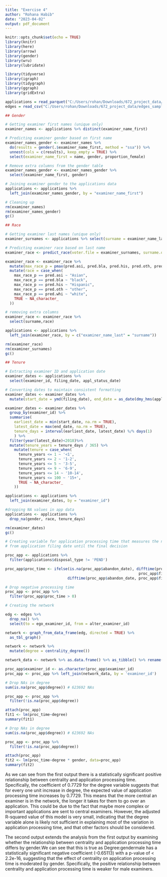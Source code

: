 ---
title: "Exercise 4"
author: "Rohana Habib"
date: "2023-04-02"
output: pdf_document
---

```{r setup}
knitr::opts_chunk$set(echo = TRUE)
library(knitr)
library(here)
library(arrow)
library(gender)
library(wru)
library(lubridate)

library(tidyverse)
library(igraph)
library(tidygraph)
library(ggraph)
library(gridExtra)
```

```{r load-data}
applications = read_parquet("C:/Users/rohan/Downloads/672_project_data/app_data_sample.parquet")
edges = read_csv("C:/Users/rohan/Downloads/672_project_data/edges_sample.csv")
```

```{r gender-1}

## Gender

# Getting examiner first names (unique only)
examiner_names <- applications %>% distinct(examiner_name_first)
```

```{r gender-2}
# Predicting examiner gender based on first name
examiner_names_gender <- examiner_names %>% 
  do(results = gender(.$examiner_name_first, method = "ssa")) %>% 
  unnest(cols = c(results), keep_empty = TRUE) %>% 
  select(examiner_name_first = name, gender, proportion_female)
```

```{r gender-3}
# Remove extra columns from the gender table
examiner_names_gender <- examiner_names_gender %>% 
  select(examiner_name_first, gender)

# Joining examiner gender to the applications data
applications <- applications %>% 
  left_join(examiner_names_gender, by = "examiner_name_first")

# Cleaning up
rm(examiner_names)
rm(examiner_names_gender)
gc()

```

```{r race-1}
## Race

# Getting examiner last names (unique only)
examiner_surnames <- applications %>% select(surname = examiner_name_last) %>% distinct()
```

```{r race-2}
# Predicting examiner race based on last name
examiner_race <- predict_race(voter.file = examiner_surnames, surname.only = T) %>% as_tibble()
```

```{r race-3}
examiner_race <- examiner_race %>% 
  mutate(max_race_p = pmax(pred.asi, pred.bla, pred.his, pred.oth, pred.whi)) %>% 
  mutate(race = case_when(
    max_race_p == pred.asi ~ "Asian",
    max_race_p == pred.bla ~ "black",
    max_race_p == pred.his ~ "Hispanic",
    max_race_p == pred.oth ~ "other",
    max_race_p == pred.whi ~ "white",
    TRUE ~ NA_character_
  ))
```

```{r race-4}
# removing extra columns
examiner_race <- examiner_race %>% 
  select(surname,race)

applications <- applications %>% 
  left_join(examiner_race, by = c("examiner_name_last" = "surname"))

rm(examiner_race)
rm(examiner_surnames)
gc()
```

```{r tenure-1}
## Tenure

# Extracting examiner ID and application date
examiner_dates <- applications %>% 
  select(examiner_id, filing_date, appl_status_date) 
```

```{r tenure-2}
# Converting dates to maintain consistent formatting
examiner_dates <- examiner_dates %>% 
  mutate(start_date = ymd(filing_date), end_date = as_date(dmy_hms(appl_status_date)))
```

```{r tenure-3}
examiner_dates <- examiner_dates %>% 
  group_by(examiner_id) %>% 
  summarise(
    earliest_date = min(start_date, na.rm = TRUE), 
    latest_date = max(end_date, na.rm = TRUE),
    tenure_days = interval(earliest_date, latest_date) %/% days(1)
    ) %>% 
  filter(year(latest_date)<2018)%>%
  mutate(tenure_years = tenure_days / 365) %>%
    mutate(tenure = case_when(
      tenure_years <= 1 ~ '<1',
      tenure_years <= 2 ~ '1-2',
      tenure_years <= 5 ~ '3-5',
      tenure_years <= 9 ~ '6-9',
      tenure_years <= 14 ~ '10-14',
      tenure_years <= 100 ~ '15+',
      TRUE ~ NA_character_
    ))
```

```{r tenure-4}
applications <- applications %>% 
  left_join(examiner_dates, by = "examiner_id")

#dropping NA values in app data
applications <- applications %>%
  drop_na(gender, race, tenure_days)

rm(examiner_dates)
gc()
```

```{r app_proc_time calculation}
# Creating variable for application processing time that measures the number of days
# from application filing date until the final decision

proc_app <- applications %>% 
  filter(applications$disposal_type != 'PEND')

proc_app$proc_time <- ifelse(is.na(proc_app$abandon_date), difftime(proc_app$patent_issue_date,
                                                            proc_app$filing_date, unit="days"),
                            difftime(proc_app$abandon_date, proc_app$filing_date, unit="days"))

# Drop negative processing time
proc_app <- proc_app %>%
  filter(proc_app$proc_time > 0)
```

```{r Create Network}
# Creating the network

edg <- edges %>% 
  drop_na() %>% 
  select(to = ego_examiner_id, from = alter_examiner_id)

network <- graph_from_data_frame(edg, directed = TRUE) %>%
  as_tbl_graph() 
```

```{r Network Metrics}

network <- network %>%
  mutate(degree = centrality_degree())

network_data <- network %>% as.data.frame() %>% as_tibble() %>% rename(examiner_id = name)

proc_app$examiner_id <- as.character(proc_app$examiner_id)
proc_app <- proc_app %>% left_join(network_data, by = 'examiner_id')
```

```{r linear regression}
# Drop NAs in degree
sum(is.na(proc_app$degree)) # 623692 NAs

proc_app <- proc_app %>% 
  filter(!is.na(proc_app$degree))

attach(proc_app)
fit1 <- lm(proc_time~degree)
summary(fit1)
```

```{r linear regression interaction}
# Drop NAs in degree
sum(is.na(proc_app$degree)) # 623692 NAs

proc_app <- proc_app %>% 
  filter(!is.na(proc_app$degree))

attach(proc_app)
fit2 <- lm(proc_time~degree * gender, data=proc_app)
summary(fit2)
```
As we can see from the first output there is a statistically significant positive relationship between centrality and application processing time. Specifically, the coefficient of 0.7729 for the degree variable suggests that for every one unit increase in degree, the expected value of application processing time increases by 0.7729. This means that the more central an examiner is in the network, the longer it takes for them to go over an application. This could be due to the fact that maybe more complex or important applications are sent to central examiners. However, the adjusted R-squared value of this model is very small, indicating that the degree variable alone is likely not sufficient in explaining most of the variation in application processing time, and that other factors should be considered.

The second output extends the analysis from the first output by examining whether the relationship between centrality and application processing time differs by gender.We can see that this is true as Degree:gendermale has a statistically significant negative coefficient (-0.65113) with a p-value of < 2.2e-16, suggesting that the effect of centrality on application processing time is moderated by gender. Specifically, the positive relationship between centrality and application processing time is weaker for male examiners.